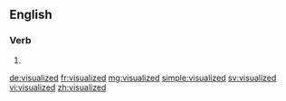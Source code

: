 ==English==

===Verb===
{{head|en|verb form}}

# {{en-past of|visualize}}

[[de:visualized]]
[[fr:visualized]]
[[mg:visualized]]
[[simple:visualized]]
[[sv:visualized]]
[[vi:visualized]]
[[zh:visualized]]